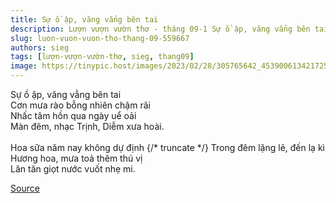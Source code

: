 ```yaml
---
title: Sự ồ ập, văng vẳng bên tai
description: Lượn vượn vườn thơ - tháng 09-1 Sự ồ ập, văng vẳng bên tai Cơn mưa rào bỗng nhiên chậm rãi
slug: luon-vuon-vuon-tho-thang-09-559667
authors: sieg
tags: [lượn-vượn-vườn-thơ, sieg, thang09]
image: https://tinypic.host/images/2023/02/28/305765642_453900613421725_4774380454492185454_n.th.jpg
---
```


Sự ồ ập, văng vẳng bên tai\
Cơn mưa rào bỗng nhiên chậm rãi\
Nhấc tâm hồn qua ngày uể oải\
Màn đêm, nhạc Trịnh, Diễm xưa hoài.\
\
Hoa sữa năm nay không dự định
{/* truncate */}
Trong đêm lặng lẽ, đến lạ kì\
Hương hoa, mưa toả thêm thú vị\
Lăn tăn giọt nước vuốt nhẹ mi.

[Source](https://www.facebook.com/ape.poem/posts/pfbid02P7ZAUdZtQ4kZ7H4X4KadSboD5GTridgJDruMSocdDPzztteyT7AdYFmyDBy9buLUl)
